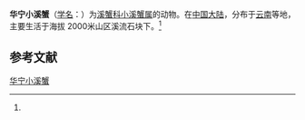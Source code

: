 {{Speciesbox
| name = 华宁小溪蟹
| status = 
| status_system = 
| image = 
| genus = Tenuipotamon
| species = huaningense
| authority = (Dai et Bo, 1994)<ref name='id12235'>{{cite web| url =http://www.bioinfo.cn/db05/BjdwSpecies.php?action=view&id=12235| title =华宁小溪蟹| work =《中国动物物种编目数据库》| publisher =中国科学院微生物研究所| author =中国科学院动物研究所| accessdate =2009-04-28| deadurl =yes| archiveurl =https://web.archive.org/web/20160305024722/http://www.bioinfo.cn/db05/BjdwSpecies.php?action=view&id=12235| archivedate =2016-03-05}}</ref>
}}

'''华宁小溪蟹'''（[[学名|学名]]：{{lang|la|''Tenuipotamon huaningense''}}）为[[溪蟹科|溪蟹科]][[小溪蟹属|小溪蟹属]]的动物。在[[中国大陆|中国大陆]]，分布于[[云南|云南]]等地，主要生活于海拔 2000米山区溪流石块下。<ref name='id12235'/>

== 参考文献 ==
{{reflist}}

{{Wikispecies|Tenuipotamon huaningense}}
{{Taxonbar|from=Q14468965}}

[[Category:小溪蟹属|华宁小溪蟹]]


{{螃蟹小作品}}